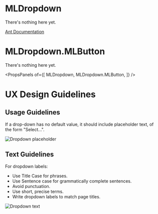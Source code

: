 
# MLDropdown
There's nothing here yet.

[Ant Documentation](https://3x.ant.design/components/dropdown)


# MLDropdown.MLButton
There's nothing here yet.

<PropsPanels of={[
  MLDropdown,
  MLDropdown.MLButton,
]} />

# UX Design Guidelines
## Usage Guidelines
If a drop-down has no default value, it should include placeholder text, of the form "Select...".

![Dropdown placeholder](images/dropdown_placeholder.png)

## Text Guidelines
For dropdown labels:
* Use Title Case for phrases.
* Use Sentence case for grammatically complete sentences.
* Avoid punctuation.
* Use short, precise terms.
* Write dropdown labels to match page titles.

![Dropdown text](images/dropdown_text.png)
